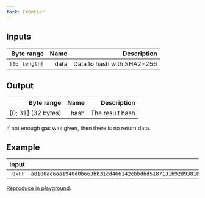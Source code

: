 ```yaml
---
fork: Frontier
---
```


## Inputs

| Byte range | Name | Description |
|-----------:|-----:|------------:|
| `[0; length[` | data | Data to hash with SHA2-256 |

## Output

| Byte range | Name | Description |
|-----------:|-----:|------------:|
| [0; 31] (32 bytes) | hash | The result hash |

 If not enough gas was given, then there is no return data.

## Example

| Input | Output |
|------:|-------:|
| `0xFF` | `a8100ae6aa1940d0b663bb31cd466142ebbdbd5187131b92d93818987832eb89` |

[Reproduce in playground](/playground?unit=Wei&codeType=Mnemonic&code='wFirsWplaceqparameters%20in%20memorybFFjdata~0vMSTOREvvwDoqcallZSizeZ_1XSizeb1FX_2jaddressY4%200xFFFFFFFFjgasvSTATICCALLvvwPutqresulWalonVonqstackvPOPb20vMLOAD'~Y1j%2F%2F%20v%5Cnq%20thVj%20wb~0x_Offset~Zb20jretYvPUSHXjargsWt%20Ve%20%01VWXYZ_bjqvw~_).
